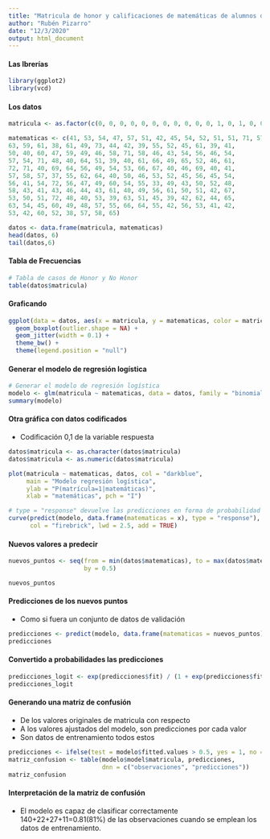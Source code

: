 ```yaml
---
title: "Matricula de honor y calificaciones de matemáticas de alumnos de bachillerato"
author: "Rubén Pizarro"
date: "12/3/2020"
output: html_document
---
```


#### Las lbrerías
```r
library(ggplot2)
library(vcd)

```

#### Los datos
```r
matricula <- as.factor(c(0, 0, 0, 0, 0, 0, 0, 0, 0, 0, 0, 1, 0, 1, 0, 0, 0, 0, 1,0, 0, 1, 0, 0, 0, 0, 1, 0, 0, 0, 0, 0, 1, 0, 0, 1, 0, 1,0, 0, 0, 0, 0, 0, 1, 0, 0, 0, 0, 0, 1, 0, 0, 0, 1, 0, 0, 0, 0, 0, 0, 1, 0, 0, 0, 0, 0, 0, 0, 0, 0, 0, 1, 0, 0, 0, 1, 0, 0, 0, 0, 0, 0, 1, 0, 1, 0, 0, 0, 0, 1, 0, 1, 0, 0, 1, 1, 1, 0, 1, 0, 0, 0, 0, 0, 0, 1, 0, 0, 1, 0, 0, 0, 1, 1, 0, 0, 1, 0, 0, 0, 0, 0, 0, 1, 0, 0, 0, 0, 0, 0, 1, 1, 0, 0, 1, 0, 0, 0, 0, 0, 0, 0, 0, 0, 0, 1, 0, 0, 0, 0, 0, 0, 0, 1, 0, 0, 0, 0, 1, 1, 0, 1, 1, 0, 0, 0, 0, 1, 0, 0, 0, 0, 0, 0, 0, 1, 0, 0, 1, 1, 0, 1, 1, 1, 1, 0, 0, 1, 0, 0, 0, 0, 0, 1, 0, 0, 0, 1, 1))

matematicas <- c(41, 53, 54, 47, 57, 51, 42, 45, 54, 52, 51, 51, 71, 57, 50, 43, 51, 60, 62, 57, 35, 75, 45, 57, 45, 46, 66, 57, 49, 49, 57, 64, 63, 57, 50, 58, 75, 68, 44, 40, 41, 62, 57, 43, 48, 63, 39, 70,
63, 59, 61, 38, 61, 49, 73, 44, 42, 39, 55, 52, 45, 61, 39, 41,
50, 40, 60, 47, 59, 49, 46, 58, 71, 58, 46, 43, 54, 56, 46, 54,
57, 54, 71, 48, 40, 64, 51, 39, 40, 61, 66, 49, 65, 52, 46, 61,
72, 71, 40, 69, 64, 56, 49, 54, 53, 66, 67, 40, 46, 69, 40, 41,
57, 58, 57, 37, 55, 62, 64, 40, 50, 46, 53, 52, 45, 56, 45, 54,
56, 41, 54, 72, 56, 47, 49, 60, 54, 55, 33, 49, 43, 50, 52, 48,
58, 43, 41, 43, 46, 44, 43, 61, 40, 49, 56, 61, 50, 51, 42, 67,
53, 50, 51, 72, 48, 40, 53, 39, 63, 51, 45, 39, 42, 62, 44, 65,
63, 54, 45, 60, 49, 48, 57, 55, 66, 64, 55, 42, 56, 53, 41, 42,
53, 42, 60, 52, 38, 57, 58, 65)

datos <- data.frame(matricula, matematicas)
head(datos, 6)
tail(datos,6)
```

#### Tabla de Frecuencias
```r
# Tabla de casos de Honor y No Honor
table(datos$matricula)
```

#### Graficando 
```r
ggplot(data = datos, aes(x = matricula, y = matematicas, color = matricula)) +
  geom_boxplot(outlier.shape = NA) +
  geom_jitter(width = 0.1) +
  theme_bw() +
  theme(legend.position = "null")

```


#### Generar el modelo de regresión logística
```r
# Generar el modelo de regresión logística
modelo <- glm(matricula ~ matematicas, data = datos, family = "binomial")
summary(modelo)
```

#### Otra gráfica con datos codificados
* Codificación 0,1 de la variable respuesta
```r

datos$matricula <- as.character(datos$matricula)
datos$matricula <- as.numeric(datos$matricula)

plot(matricula ~ matematicas, datos, col = "darkblue",
     main = "Modelo regresión logística",
     ylab = "P(matrícula=1|matemáticas)",
     xlab = "matemáticas", pch = "I")

# type = "response" devuelve las predicciones en forma de probabilidad en lugar de en log_ODDs
curve(predict(modelo, data.frame(matematicas = x), type = "response"),
      col = "firebrick", lwd = 2.5, add = TRUE)


```

#### Nuevos valores a predecir
```r
nuevos_puntos <- seq(from = min(datos$matematicas), to = max(datos$matematicas),
                     by = 0.5)

nuevos_puntos
```

#### Predicciones de los nuevos puntos
* Como si fuera un conjunto de datos de validación
```r
predicciones <- predict(modelo, data.frame(matematicas = nuevos_puntos), se.fit = TRUE)
predicciones
```

#### Convertido a probabilidades las predicciones
```r
predicciones_logit <- exp(predicciones$fit) / (1 + exp(predicciones$fit))
predicciones_logit
```


#### Generando una matriz de confusión
* De los valores originales de matricula con respecto
* A los valores ajustados del modelo, son predicciones por cada valor
* Son datos de entrenamiento todos estos
```r
predicciones <- ifelse(test = modelo$fitted.values > 0.5, yes = 1, no = 0)
matriz_confusion <- table(modelo$model$matricula, predicciones,
                          dnn = c("observaciones", "predicciones"))
matriz_confusion
```

#### Interpretación de la matriz de confusión
* El modelo es capaz de clasificar correctamente 140+22+27+11=0.81(81%) de las observaciones cuando se emplean los datos de entrenamiento. 

